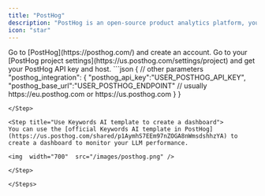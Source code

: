 ```yaml
---
title: "PostHog"
description: "PostHog is an open-source product analytics platform, you can monitor your product traffic and user sessions with PostHog. Now yo ucan connect PostHog with Keywords AI to monitor your LLM performance and get observability."
icon: "star"
---
```


<Steps>

<Step title="Create your PostHog account">
Go to [PostHog](https://posthog.com/) and create an account. Go to your [PostHog project settings](https://us.posthog.com/settings/project) and get your PostHog API key and host.
</Step>

<Step title="Add 1 parameter to your request body">
```json
{
// other parameters
"posthog_integration": {
        "posthog_api_key":"USER_POSTHOG_API_KEY",
        "posthog_base_url":"USER_POSTHOG_ENDPOINT" // usually https://eu.posthog.com or https://us.posthog.com
    }
}

```
</Step>

<Step title="Use Keywords AI template to create a dashboard">
You can use the [official Keywords AI template in PostHog](https://us.posthog.com/shared/p1AymhS7EEm97nZOGA8nWmsdshhzYA) to create a dashboard to monitor your LLM performance.

<img  width="700"  src="/images/posthog.png" />

</Step>

</Steps>

